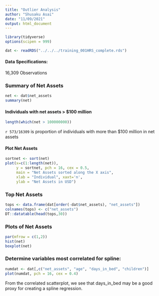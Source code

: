 ```yaml
---
title: "Outlier Analysis"
author: "Shusaku Asai"
date: "11/09/2021"
output: html_document
---
```


```r
library(tidyverse)
options(scipen = 999)
```

```r
dat <- readRDS("../../../training_001HRS_complete.rds")
```

#### Data Specifications:   
16,309 Observations

### Summary of Net Assets   

```r
net <- dat$net_assets
summary(net)
```

  

#### Individuals with net assets > $100 million
```r
length(which(net > 100000000))
```
`r 573/16309` is proportion of individuals with more than $100 million in net assets  


#### Plot Net Assets  

```r
sortnet <- sort(net)
plot(x=c(1:length(net)),
     y = sortnet, pch = 16, cex = 0.5, 
     main = "Net Assets sorted along the X axis", 
     xlab = "Individual", xaxt='n',
     ylab = "Net Assets in USD")
```





### Top Net Assets   
```r
tops <- data.frame(dat[order(-dat$net_assets), "net_assets"])
colnames(tops) <- c("net_assets")
DT::datatable(head(tops,30))
```




### Plots of Net Assets   
  
```r
par(mfrow = c(1,2))
hist(net)
boxplot(net)
```



### Determine variables most correlated for spline:  
```r
numdat <- dat[,c("net_assets", "age", "days_in_bed", "children")]
plot(numdat, pch = 16, cex = 0.4)
```

From the correlated scatterplot, we see that days_in_bed may be a good proxy for creating a spline regression.  


